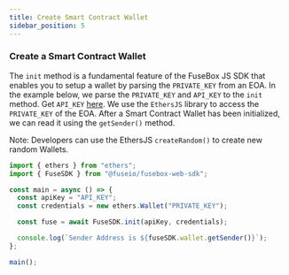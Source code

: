 ```yaml
---
title: Create Smart Contract Wallet
sidebar_position: 5
---
```


### Create a Smart Contract Wallet

The `init` method is a fundamental feature of the FuseBox JS SDK that enables you to setup a wallet by parsing the `PRIVATE_KEY` from an EOA. In the example below, we parse the `PRIVATE_KEY` and `API_KEY` to the `init` method. Get `API_KEY` [here](https://developers.fuse.io/). We use the `EthersJS` library to access the `PRIVATE_KEY` of the EOA. After a Smart Contract Wallet has been initialized, we can read it using the `getSender()` method.

Note: Developers can use the EthersJS `createRandom()` to create new random Wallets.

```typescript
import { ethers } from "ethers";
import { FuseSDK } from "@fuseio/fusebox-web-sdk";

const main = async () => {
  const apiKey = "API_KEY";
  const credentials = new ethers.Wallet("PRIVATE_KEY");

  const fuse = await FuseSDK.init(apiKey, credentials);

  console.log(`Sender Address is ${fuseSDK.wallet.getSender()}`);
};

main();
```
